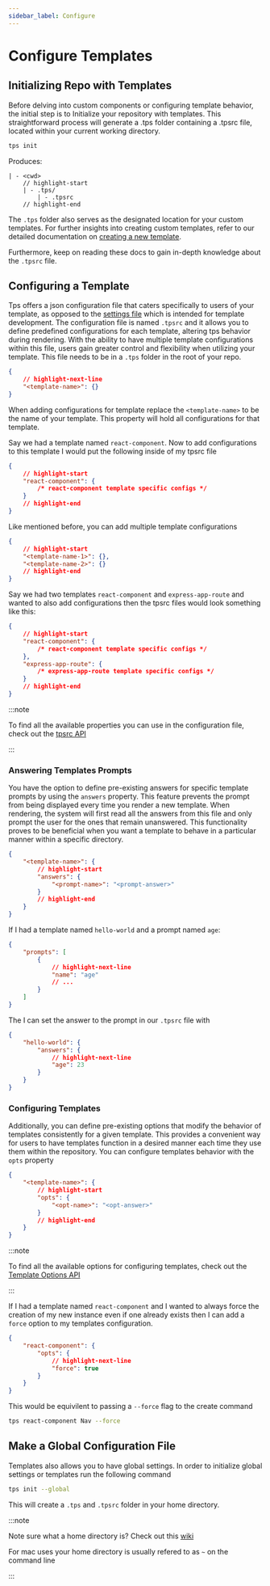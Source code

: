 ```yaml
---
sidebar_label: Configure
---
```



# Configure Templates

## Initializing Repo with Templates

Before delving into custom components or configuring template behavior, the
initial step is to Initialize your repository with templates. This
straightforward process will generate a .tps folder containing a .tpsrc file,
located within your current working directory.

```bash
tps init
```

Produces:

```text
| - <cwd>
	// highlight-start
	| - .tps/
		| - .tpsrc
	// highlight-end
```

The `.tps` folder also serves as the designated location for your custom
templates. For further insights into creating custom templates, refer to our
detailed documentation on [creating a new template](./create-new-template/).

Furthermore, keep on reading these docs to gain in-depth knowledge about the
`.tpsrc` file.

## Configuring a Template

Tps offers a json configuration file that caters specifically to users of your
template, as opposed to the [settings file](./create-new-template/settings)
which is intended for template development. The configuration file is named
`.tpsrc` and it allows you to define predefined configurations for each
template, altering tps behavior during rendering. With the ability to have
multiple template configurations within this file, users gain greater control
and flexibility when utilizing your template. This file needs to be in a `.tps`
folder in the root of your repo.

```json title=".tpsrc"
{
	// highlight-next-line
	"<template-name>": {}
}
```

When adding configurations for template replace the `<template-name>` to be the
name of your template. This property will hold all configurations for that
template.

<Example>

Say we had a template named `react-component`. Now to add configurations to this
template I would put the following inside of my tpsrc file

```json title=".tpsrc"
{
	// highlight-start
	"react-component": {
		/* react-component template specific configs */
	}
	// highlight-end
}
```

</Example>

Like mentioned before, you can add multiple template configurations

```json title=".tpsrc"
{
	// highlight-start
	"<template-name-1>": {},
	"<template-name-2>": {}
	// highlight-end
}
```

<Example>

Say we had two templates `react-component` and `express-app-route` and wanted to
also add configurations then the tpsrc files would look something like this:

```json title=".tpsrc"
{
	// highlight-start
	"react-component": {
		/* react-component template specific configs */
	},
	"express-app-route": {
		/* express-app-route template specific configs */
	}
	// highlight-end
}
```

</Example>

:::note

To find all the available properties you can use in the configuration file,
check out the [tpsrc API](../api/tpsrc)

:::

### Answering Templates Prompts

You have the option to define pre-existing answers for specific template prompts
by using the `answers` property. This feature prevents the prompt from being
displayed every time you render a new template. When rendering, the system will
first read all the answers from this file and only prompt the user for the ones
that remain unanswered. This functionality proves to be beneficial when you want
a template to behave in a particular manner within a specific directory.

```json title=".tpsrc"
{
	"<template-name>": {
		// highlight-start
		"answers": {
			"<prompt-name>": "<prompt-answer>"
		}
		// highlight-end
	}
}
```

<Example>

If I had a template named `hello-world` and a prompt named `age`:

```json title="settings.json"
{
	"prompts": [
		{
			// highlight-next-line
			"name": "age"
			// ...
		}
	]
}
```

The I can set the answer to the prompt in our `.tpsrc` file with

```json title=".tpsrc"
{
	"hello-world": {
		"answers": {
			// highlight-next-line
			"age": 23
		}
	}
}
```

</Example>

### Configuring Templates

Additionally, you can define pre-existing options that modify the behavior of
templates consistently for a given template. This provides a convenient way for
users to have templates function in a desired manner each time they use them
within the repository. You can configure templates behavior with the `opts`
property

```json title=".tpsrc"
{
	"<template-name>": {
		// highlight-start
		"opts": {
			"<opt-name>": "<opt-answer>"
		}
		// highlight-end
	}
}
```

:::note

To find all the available options for configuring templates, check out the
[Template Options API](../api/template#options)

:::

<Example>

If I had a template named `react-component` and I wanted to always force the
creation of my new instance even if one already exists then I can add a `force`
option to my templates configuration.

```json title=".tpsrc"
{
	"react-component": {
		"opts": {
			// highlight-next-line
			"force": true
		}
	}
}
```

This would be equivilent to passing a `--force` flag to the create command

```bash
tps react-component Nav --force
```

</Example>

## Make a Global Configuration File

Templates also allows you to have global settings. In order to initialize global
settings or templates run the following command

```bash
tps init --global
```

This will create a `.tps` and `.tpsrc` folder in your home directory.

:::note

Note sure what a home directory is? Check out this
[wiki](https://en.wikipedia.org/wiki/Home_directory)

For mac uses your home directory is usually refered to as `~` on the command
line

:::
